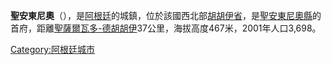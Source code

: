'''聖安東尼奧'''（{{lang-es|San Antonio}}），是[[阿根廷|阿根廷]]的城鎮，位於該國西北部[[胡胡伊省|胡胡伊省]]，是[[聖安東尼奧縣_(胡胡伊省)|聖安東尼奧縣]]的首府，距離[[聖薩爾瓦多-德胡胡伊|聖薩爾瓦多-德胡胡伊]]37公里，海拔高度467米，2001年人口3,698。

{{coord|24|22|03|S|65|20|07|W|region:AR-Y_type:city(3698)_source:kolossus-dewiki|display=title}}

{{Argentina-geo-stub}}
[[Category:阿根廷城市|Category:阿根廷城市]]